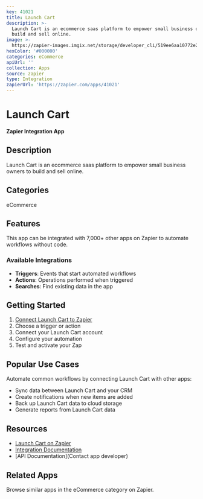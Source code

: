 ```yaml
---
key: 41021
title: Launch Cart
description: >-
  Launch Cart is an ecommerce saas platform to empower small business owners to
  build and sell online.
image: >-
  https://zapier-images.imgix.net/storage/developer_cli/519ee6aa10772e23727bac55d711e5d9.png?auto=format%2Ccompress&ixlib=python-3.0.0&q=50
hexColor: '#000000'
categories: eCommerce
apiUrl: ''
collection: Apps
source: zapier
type: Integration
zapierUrl: 'https://zapier.com/apps/41021'
---
```

# Launch Cart

**Zapier Integration App**

## Description

Launch Cart is an ecommerce saas platform to empower small business owners to build and sell online.

## Categories

eCommerce

## Features

This app can be integrated with 7,000+ other apps on Zapier to automate workflows without code.

### Available Integrations

- **Triggers**: Events that start automated workflows
- **Actions**: Operations performed when triggered
- **Searches**: Find existing data in the app

## Getting Started

1. [Connect Launch Cart to Zapier](https://zapier.com/apps/41021)
2. Choose a trigger or action
3. Connect your Launch Cart account
4. Configure your automation
5. Test and activate your Zap

## Popular Use Cases

Automate common workflows by connecting Launch Cart with other apps:

- Sync data between Launch Cart and your CRM
- Create notifications when new items are added
- Back up Launch Cart data to cloud storage
- Generate reports from Launch Cart data

## Resources

- [Launch Cart on Zapier](https://zapier.com/apps/41021)
- [Integration Documentation](https://zapier.com/apps/41021/integrations)
- [API Documentation](Contact app developer)

## Related Apps

Browse similar apps in the eCommerce category on Zapier.
